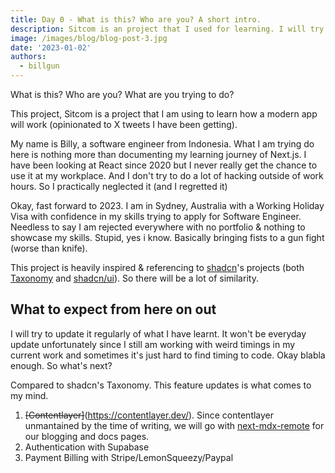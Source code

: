 ```yaml
---
title: Day 0 - What is this? Who are you? A short intro.
description: Sitcom is an project that I used for learning. I will try to keep everything documented.
image: /images/blog/blog-post-3.jpg
date: '2023-01-02'
authors:
  - billgun
---
```


What is this? Who are you? What are you trying to do?

This project, Sitcom is a project that I am using to learn how a modern app will work (opinionated to X tweets I have been getting).

My name is Billy, a software engineer from Indonesia. What I am trying do here is nothing more than documenting my learning journey of Next.js. I have been looking at React since 2020 but I never really get the chance to use it at my workplace. And I don't try to do a lot of hacking outside of work hours. So I practically neglected it (and I regretted it)

Okay, fast forward to 2023. I am in Sydney, Australia with a Working Holiday Visa with confidence in my skills trying to apply for Software Engineer. Needless to say I am rejected everywhere with no portfolio & nothing to showcase my skills. Stupid, yes i know. Basically bringing fists to a gun fight (worse than knife).

This project is heavily inspired & referencing to [shadcn](https://shadcn.com/)'s projects (both [Taxonomy](https://tx.shadcn.com/) and [shadcn/ui](https://ui.shadcn.com/)). So there will be a lot of similarity.

## What to expect from here on out

I will try to update it regularly of what I have learnt. It won't be everyday update unfortunately since I still am working with weird timings in my current work and sometimes it's just hard to find timing to code. Okay blabla enough. So what's next?

Compared to shadcn's Taxonomy. This feature updates is what comes to my mind.

1.  ~~[Contentlayer]~~(https://contentlayer.dev/). Since contentlayer unmantained by the time of writing, we will go with [next-mdx-remote](https://github.com/hashicorp/next-mdx-remote) for our blogging and docs pages.
2.  Authentication with Supabase
3.  Payment Billing with Stripe/LemonSqueezy/Paypal
